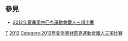 {{categoryTOC}}

{{Commons category|2012 Summer Olympics triathletes}}
== 參見 ==
* [[2012年夏季奧林匹克運動會鐵人三項比賽|2012年夏季奧林匹克運動會鐵人三項比賽]]

[[Category:2012年夏季奧林匹克運動會運動員|T]]
[[Category:各年夏季奧林匹克運動會鐵人三項運動員|2012]]
[[Category:2012年夏季奧林匹克運動會鐵人三項比賽|Category:2012年夏季奧林匹克運動會鐵人三項比賽]]